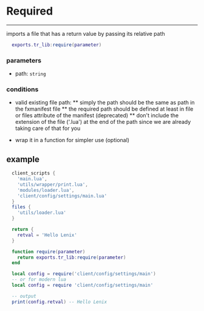 # Required

***

imports a file that has a return value by passing its relative path

```lua
  exports.tr_lib:require(parameter)
```

### parameters

* path: `string`

### conditions

* valid existing file path:
  ** simply the path should be the same as path in the fxmanifest file
  ** the required path should be defined at least in file or files attribute of the manifest (deprecated)
  ** don't include the extension of the file ('.lua') at the end of the path since we are already taking care of that for you

* wrap it in a function for simpler use (optional) 

## example

```lua filename="fxmanifest.lua"
  client_scripts {
    'main.lua',
    'utils/wrapper/print.lua',
    'modules/loader.lua',
    'client/config/settings/main.lua'
  }
  files {
    'utils/loader.lua'
  }
```

```lua filename="client/config/settings/main.lua"
  return {
    retval = 'Hello Lenix'
  }
```

```lua filename="utils/wrapper/print.lua"
  function require(parameter)
    return exports.tr_lib:require(parameter)
  end
```

```lua filename="modules/loader.lua"
  local config = require('client/config/settings/main')
  -- or for modern lua
  local config = require 'client/config/settings/main'

  -- output
  print(config.retval) -- Hello Lenix
```